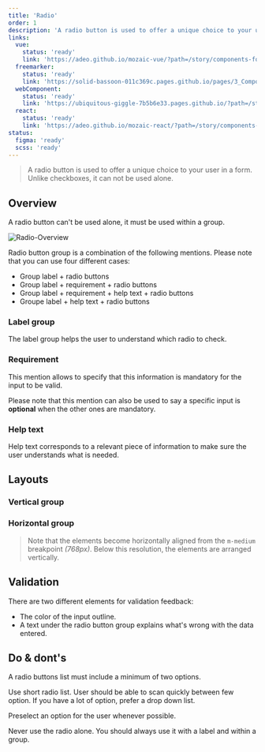 ```yaml
---
title: 'Radio'
order: 1
description: 'A radio button is used to offer a unique choice to your user in a form. Unlike checkboxes, it can not be used alone.'
links:
  vue:
    status: 'ready'
    link: 'https://adeo.github.io/mozaic-vue/?path=/story/components-form-mradio'
  freemarker:
    status: 'ready'
    link: 'https://solid-bassoon-011c369c.pages.github.io/pages/3_Components/form/radio/'
  webComponent:
    status: 'ready'
    link: 'https://ubiquitous-giggle-7b5b6e33.pages.github.io/?path=/story/components-radio'
  react:
    status: 'ready'
    link: 'https://adeo.github.io/mozaic-react/?path=/story/components-radio'
status:
  figma: 'ready'
  scss: 'ready'
---
```


> A radio button is used to offer a unique choice to your user in a form. Unlike checkboxes, it can not be used alone.

<Preview path="intro" nude />

## Overview

<Highlight theme="warning">

A radio button can't be used alone, it must be used within a group.

</Highlight>

![Radio-Overview](Radio-Overview.png)

Radio button group is a combination of the following mentions. Please note that you can use four different cases:

- Group label + radio buttons
- Group label + requirement + radio buttons
- Group label + requirement + help text + radio buttons
- Groupe label + help text + radio buttons

### Label group

The label group helps the user to understand which radio to check.

<Preview path="group-default" nude />

### Requirement

This mention allows to specify that this information is mandatory for the input to be valid.

<Highlight theme="tips">

Please note that this mention can also be used to say a specific input is **optional** when the other ones are mandatory.

</Highlight>

<Preview path="group-requirement-light" nude />

### Help text

Help text corresponds to a relevant piece of information to make sure the user understands what is needed.

<Preview path="group-help-light" nude />

## Layouts

### Vertical group

<Preview path="group-default" nude />

### Horizontal group

<Preview path="group-inline" nude />

> Note that the elements become horizontally aligned from the `m-medium` breakpoint _(768px)_. Below this resolution, the elements are arranged vertically.

## Validation

There are two different elements for validation feedback:

- The color of the input outline.
- A text under the radio button group explains what's wrong with the data entered.

<Preview path="group-invalid-light" nude />

## Do & dont's

<HintItem>A radio buttons list must include a minimum of two options.</HintItem>

<HintItem>
  Use short radio list. User should be able to scan quickly between few option.
  If you have a lot of option, prefer a drop down list.
</HintItem>

<HintItem>Preselect an option for the user whenever possible.</HintItem>

<HintItem dont>
  Never use the radio alone. You should always use it with a label and within a
  group.
</HintItem>
